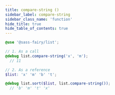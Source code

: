 ```yaml
---
title: compare-string ()
sidebar_label: compare-string
sidebar_class_name: 'function'
hide_title: true
hide_table_of_contents: true
---
```


<DocPage fieldName="compare-string" fieldType="function" spec={Spec}><CompareLogicCallout /></DocPage>

```scss
@use '@sass-fairy/list';

// 1. As a call
@debug list.compare-string('x', 'm');
  // 11

// 2. As a reference
$list: 'x' 'm' 'b' 't';

@debug list.sort($list, list.compare-string());
  // 'b' 'm' 't' 'x'
```
